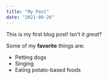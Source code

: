 ```yaml
---
title: "My Post"
date: "2021-09-26"
---
```


This is my first blog post! Isn't it *great*?

Some of my **favorite** things are:

* Petting dogs
* Singing
* Eating potato-based foods